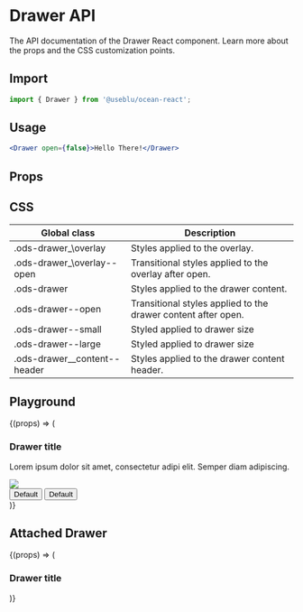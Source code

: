 


<Meta title="Components/Drawer" component={Drawer} />

# Drawer API

The API documentation of the Drawer React component. Learn more about the props and the CSS customization points.

## Import

```javascript
import { Drawer } from '@useblu/ocean-react';
```

## Usage

```jsx
<Drawer open={false}>Hello There!</Drawer>
```

## Props

<ArgsTable of="." />

## CSS

| Global class                   | Description                                                   |
| ------------------------------ | ------------------------------------------------------------- |
| .ods-drawer\_\overlay          | Styles applied to the overlay.                                |
| .ods-drawer\_\overlay--open    | Transitional styles applied to the overlay after open.        |
| .ods-drawer                    | Styles applied to the drawer content.                         |
| .ods-drawer--open              | Transitional styles applied to the drawer content after open. |
| .ods-drawer--small             | Styled applied to drawer size                                 |
| .ods-drawer--large             | Styled applied to drawer size                                 |
| .ods-drawer\_\_content--header | Styles applied to the drawer content header.                  |

## Playground

<Canvas>
  <Story
    name="playground"
    args={{
      open: false,
      align: 'right',
      iconAlignment: 'right',
      size: 'small',
    }}
    parameters={{
      controls: { exclude: /^onMouseOutDrawer*/ },
    }}
    argTypes={{
      open: {
        name: 'open',
        control: 'boolean',
      },
      iconAlignment: {
        name: 'iconAlignment',
        options: ['right', 'left'],
        control: { type: 'select' },
      },
      align: {
        name: 'align',
        options: ['right', 'left'],
        control: { type: 'select' },
      },
      size: {
        name: 'size',
        options: ['small', 'large'],
        control: { type: 'radio' },
      },
    }}
  >
    {(props) => (
      <SimpleDrawer {...props}>
        <div
          style={{
            display: 'flex',
            flexDirection: 'column',
            justifyContent: 'space-between',
            height: '100%',
          }}
        >
          <div
            style={{
              display: 'flex',
              flexDirection: 'column',
              justifyContent: 'center',
              padding: '0 24px',
            }}
          >
            <h3
              style={{
                fontFamily: 'Avenir',
                fontSize: '20px',
                fontWeight: '800',
                lineHeight: '22px',
                color: '#393B47',
                margin: '0 0 8px 0',
              }}
            >
              Drawer title
            </h3>
            <p
              style={{
                fontFamily: 'Nunito Sans',
                fontSize: '16px',
                fontWeight: '400',
                lineHeight: '24px',
                color: '#67697A',
                margin: '0 0 16px 0',
              }}
            >
              Lorem ipsum dolor sit amet, consectetur adipi elit. Semper diam
              adipiscing.
            </p>
            <img src={ContentPlaceholder} />
          </div>
          <div
            style={{
              display: 'flex',
              flexDirection: 'row',
              aliginItems: 'center',
              justifyContent: 'space-between',
              padding: '16px 24px',
              borderTop: 'solid 1px #EBECF5',
            }}
          >
            <Button
              variant="secondary"
              size="md"
              blocked
              style={{ margin: '0 12px 0 0' }}
            >
              Default
            </Button>
            <Button size="md" blocked>
              Default
            </Button>
          </div>
        </div>
      </SimpleDrawer>
    )}
  </Story>
</Canvas>

## Attached Drawer

<Canvas>
  <Story
    name="attached"
    args={{
      open: false,
      align: 'right',
      iconAlignment: 'right',
      size: 'small',
    }}
    parameters={{
      controls: { exclude: /^onMouseOutDrawer*/ },
    }}
    argTypes={{
      open: {
        name: 'open',
        control: 'boolean',
      },
      iconAlignment: {
        name: 'iconAlignment',
        options: ['right', 'left'],
        control: { type: 'select' },
      },
      align: {
        name: 'align',
        options: ['right', 'left'],
        control: { type: 'select' },
      },
      size: {
        name: 'size',
        options: ['small', 'large'],
        control: { type: 'radio' },
      },
    }}
  >
    {(props) => (
      <AttachedDrawer {...props}>
        <div
          style={{
            display: 'flex',
            flexDirection: 'column',
            justifyContent: 'center',
            padding: '0 24px',
          }}
        >
          <h3
            style={{
              fontFamily: 'Avenir',
              fontSize: '20px',
              fontWeight: '800',
              lineHeight: '22px',
              color: '#393B47',
              margin: '0 0 8px 0',
            }}
          >
            Drawer title
          </h3>
        </div>
      </AttachedDrawer>
    )}
  </Story>
</Canvas>
